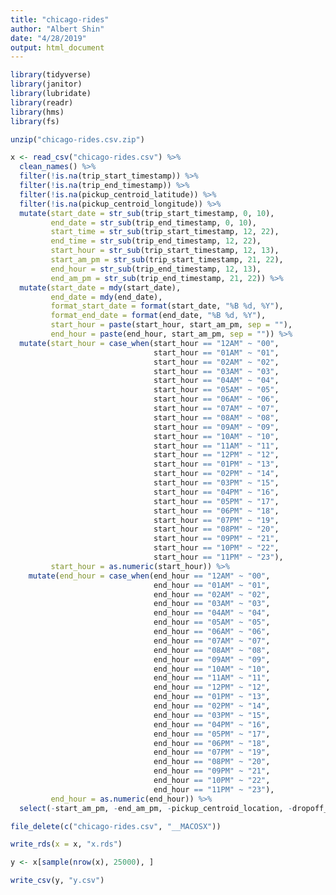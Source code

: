 ```yaml
---
title: "chicago-rides"
author: "Albert Shin"
date: "4/28/2019"
output: html_document
---
```


```r
library(tidyverse)
library(janitor)
library(lubridate)
library(readr)
library(hms)
library(fs)
```

```r
unzip("chicago-rides.csv.zip")

x <- read_csv("chicago-rides.csv") %>% 
  clean_names() %>% 
  filter(!is.na(trip_start_timestamp)) %>% 
  filter(!is.na(trip_end_timestamp)) %>% 
  filter(!is.na(pickup_centroid_latitude)) %>%
  filter(!is.na(pickup_centroid_longitude)) %>% 
  mutate(start_date = str_sub(trip_start_timestamp, 0, 10),
         end_date = str_sub(trip_end_timestamp, 0, 10),
         start_time = str_sub(trip_start_timestamp, 12, 22),
         end_time = str_sub(trip_end_timestamp, 12, 22),
         start_hour = str_sub(trip_start_timestamp, 12, 13),
         start_am_pm = str_sub(trip_start_timestamp, 21, 22),
         end_hour = str_sub(trip_end_timestamp, 12, 13),
         end_am_pm = str_sub(trip_end_timestamp, 21, 22)) %>% 
  mutate(start_date = mdy(start_date), 
         end_date = mdy(end_date),
         format_start_date = format(start_date, "%B %d, %Y"),
         format_end_date = format(end_date, "%B %d, %Y"),
         start_hour = paste(start_hour, start_am_pm, sep = ""),
         end_hour = paste(end_hour, start_am_pm, sep = "")) %>% 
  mutate(start_hour = case_when(start_hour == "12AM" ~ "00", 
                                start_hour == "01AM" ~ "01",
                                start_hour == "02AM" ~ "02",
                                start_hour == "03AM" ~ "03",
                                start_hour == "04AM" ~ "04",
                                start_hour == "05AM" ~ "05",
                                start_hour == "06AM" ~ "06",
                                start_hour == "07AM" ~ "07",
                                start_hour == "08AM" ~ "08",
                                start_hour == "09AM" ~ "09",
                                start_hour == "10AM" ~ "10",
                                start_hour == "11AM" ~ "11",
                                start_hour == "12PM" ~ "12",
                                start_hour == "01PM" ~ "13",
                                start_hour == "02PM" ~ "14",
                                start_hour == "03PM" ~ "15",
                                start_hour == "04PM" ~ "16",
                                start_hour == "05PM" ~ "17",
                                start_hour == "06PM" ~ "18",
                                start_hour == "07PM" ~ "19",
                                start_hour == "08PM" ~ "20",
                                start_hour == "09PM" ~ "21",
                                start_hour == "10PM" ~ "22",
                                start_hour == "11PM" ~ "23"),
         start_hour = as.numeric(start_hour)) %>% 
    mutate(end_hour = case_when(end_hour == "12AM" ~ "00", 
                                end_hour == "01AM" ~ "01",
                                end_hour == "02AM" ~ "02",
                                end_hour == "03AM" ~ "03",
                                end_hour == "04AM" ~ "04",
                                end_hour == "05AM" ~ "05",
                                end_hour == "06AM" ~ "06",
                                end_hour == "07AM" ~ "07",
                                end_hour == "08AM" ~ "08",
                                end_hour == "09AM" ~ "09",
                                end_hour == "10AM" ~ "10",
                                end_hour == "11AM" ~ "11",
                                end_hour == "12PM" ~ "12",
                                end_hour == "01PM" ~ "13",
                                end_hour == "02PM" ~ "14",
                                end_hour == "03PM" ~ "15",
                                end_hour == "04PM" ~ "16",
                                end_hour == "05PM" ~ "17",
                                end_hour == "06PM" ~ "18",
                                end_hour == "07PM" ~ "19",
                                end_hour == "08PM" ~ "20",
                                end_hour == "09PM" ~ "21",
                                end_hour == "10PM" ~ "22",
                                end_hour == "11PM" ~ "23"),
         end_hour = as.numeric(end_hour)) %>% 
  select(-start_am_pm, -end_am_pm, -pickup_centroid_location, -dropoff_centroid_location)

file_delete(c("chicago-rides.csv", "__MACOSX"))
```

```r
write_rds(x = x, "x.rds")
```

```r
y <- x[sample(nrow(x), 25000), ]

write_csv(y, "y.csv")
```


